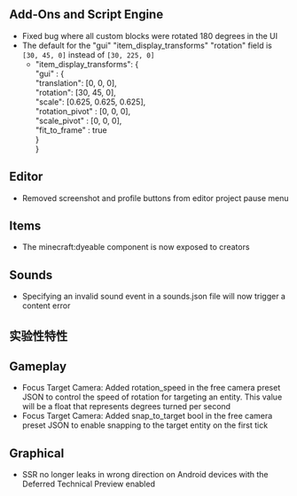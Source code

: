 



## Add-Ons and Script Engine

-   Fixed bug where all custom blocks were rotated 180 degrees in the UI
-   The default for the "gui" "item\_display\_transforms" "rotation" field is `[30, 45, 0]` instead of `[30, 225, 0]`
    -   "item\_display\_transforms": \{  
        "gui" : \{  
        "translation": \[0, 0, 0\],  
        "rotation": \[30, 45, 0\],  
        "scale": \[0.625, 0.625, 0.625\],  
        "rotation\_pivot" : \[0, 0, 0\],  
        "scale\_pivot" : \[0, 0, 0\],  
        "fit\_to\_frame" : true  
        \}  
        \}

## Editor

-   Removed screenshot and profile buttons from editor project pause menu

## Items

-   The minecraft:dyeable component is now exposed to creators

## Sounds

-   Specifying an invalid sound event in a sounds.json file will now trigger a content error 




<h2 className="experimental_divider">实验性特性</h2>




## Gameplay

-   Focus Target Camera: Added rotation\_speed in the free camera preset JSON to control the speed of rotation for targeting an entity. This value will be a float that represents degrees turned per second 
-   Focus Target Camera: Added snap\_to\_target bool in the free camera preset JSON to enable snapping to the target entity on the first tick 

## Graphical

-   SSR no longer leaks in wrong direction on Android devices with the Deferred Technical Preview enabled
